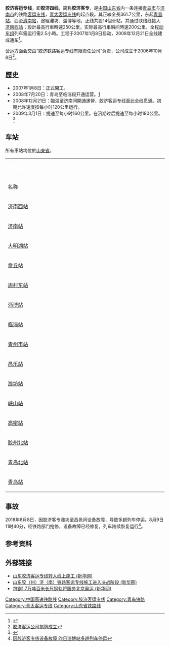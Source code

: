 {{Otheruses list|2008年通车，设计时速250km/h的[[客运专线|客运专线]]|1904年通车，目前仅开行普速列车的铁路|胶济铁路|2018年通车，设计时速350km/h的[[高速铁路|高速铁路]]|济青高速铁路}}
{{Infobox rail system-route
|rail_name= 胶济客运专线
|box_width=
|other_name= 胶济铁路客运专线
|banner_color=blue
|logo_filename=
|image_width= 
|logo_bgcolor=
|logo_note=
|image=
|imagesize=
|caption=
|system_map= 
|mapimage_width= 
|map_bgcolor=
|locale= {{PRC}}
|service_type= [[客运专线|客运专线]]
|network= 
|start= [[青岛站|青岛站]]、[[济南站|济南站]]
|begin_operation= 
|end_operation=
|operation_note=
|system_length= 361.7公里
|length_in_operation=
|total_length=
|line_title= 正线
|lines= 2（[[复线铁路|复线铁路]]）
|stations= 14座
|route_title= 线路
|main_route=
|secondary_route=
|branch_route=
|standard= [[国铁I级|国铁I级]]
|main_stations= [[青岛站|青岛站]]、[[青岛北站|青岛北站]]、[[济南站|济南站]]
|ridership=
|fleet_size=
|max_speed= 近期运营速度：200km/h<br>设计最高速度：250km/h
|track_gauge= 1435毫米（[[标准轨|标准轨]]）
|min_radius= 
|max_grade= 
|distance_between_mainlines= 
|block_signal= [[自动闭塞|自动闭塞]]
|rollingstock= 
|engine= 
|depot=
|owner=[[中国铁路济南局集团有限公司|中国铁路济南局集团有限公司]]
|operator=[[济南局集团|济南局集团]]
|franchise=
|hq=
|key_person=
|website=
|route_map_title=路線圖（里程單位：公里）
|route_map={{胶济客运专线RDT}}
}}

'''胶济客运专线'''，即'''胶济四线'''，简称'''胶济客专'''，是[[中华人民共和国|中国]][[山东省|山东省]]内一条连接[[青岛市|青岛市]]与[[济南市|济南市]]的铁路[[客运专线|客运专线]]，[[青太客运专线|青太客运专线]]的起点段。其正線全長361.7公里，东起[[青島站|青島站]]，西至[[濟南站|濟南站]]，途經濰坊、淄博等地，正线共設14個車站，并通过联络线接入[[济南西站|济南西站]]；設計最高行車時速250公里，实际最高行車瞬间時速200公里，全程[[动车组|动车组]]列车需运行需2.5小時。工程于2007年1月8日启动，2008年12月21日全线建成通车<ref>{{Cite web |url=http://news.xinhuanet.com/local/2007-01/09/content_5582380.htm |title=胶济铁路客运专线开工 运营时速200至250公里(新华网) |accessdate=2007-09-30 |archive-date=2013-12-30 |archive-url=https://web.archive.org/web/20131230065555/http://news.xinhuanet.com/local/2007-01/09/content_5582380.htm |dead-url=no }}</ref>。

营运方面会交由“胶济铁路客运专线有限责任公司”负责，公司成立于2006年10月8日<ref>[http://www.qh.xinhuanet.com/qztlw/2006-10/10/content_8218501.htm 胶济客运公司揭牌成立]{{dead link|date=2018年1月 |bot=InternetArchiveBot |fix-attempted=yes }}</ref>。

==歷史==
*2007年1月8日：正式開工。
*2008年7月20日：青岛至临淄段开通运营。[http://www.tieliu.com.cn/ljdt2/2008/200807/2008-07-23/ljdt2_20080723105749_145891.html]{{dead link|date=2018年4月 |bot=InternetArchiveBot |fix-attempted=yes }}
*2008年12月21日：臨淄至济南间開通運營，胶济客运专线至此全线贯通。初期允许速度按每小时120公里运行。
*2009年3月1日：提速至每小时160公里。在汛期过后提速至每小时180公里。<ref>{{Cite web |url=http://news.sina.com.cn/c/2008-12-21/150916891352.shtml |title=胶济铁路客运专线今日全线贯通 |accessdate=2008-12-22 |archive-date=2017-02-28 |archive-url=https://web.archive.org/web/20170228140225/http://news.sina.com.cn/c/2008-12-21/150916891352.shtml |dead-url=no }}</ref>

== 车站 ==
所有車站均位於[[山東省|山東省]]。
{| align=center border=1 cellspacing=0 width=100% class="wikitable" style="margin-left:auto; margin-right:auto;"
|- align=center bgcolor=#0000cc
| colspan =16 | <font color=white><small>'''胶济客运专线'''</small></font>
|- align=center
! width=11% | 名称
! width=12% | 济南站起计里程（公里）
! width=16% colspan="2" | 所在地
! width=12% | 规模
! width=20% | [[城市轨道交通|城市轨道交通]]换乘路线
! width=20% | 备注
|- align=center
| [[济南西站|济南西站]]
|  {{n/a}}
| rowspan="4" width="8%" | [[济南市|济南市]]
| [[槐荫区|槐荫区]]
| 8站台17线
| [[济南轨道交通1号线|济南轨道交通1号线]]<br>''[[济南轨道交通#6号线|济南轨道交通6号线]]（规划）''
| 经京济联络线连接
|- align=center
| [[济南站|济南站]]
| 0
| [[天桥区|天桥区]]
| 4站台10线
| ''[[济南轨道交通#6号线|济南轨道交通6号线]]（规划）''
|
|- align=center
| [[大明湖站|大明湖站]]
| 3.5
| [[历下区|历下区]]
| 3站台5线
| {{n/a}}
| 
|- align=center
| [[章丘站|章丘站]]
| 47.5
| [[章丘市|章丘市]]
| 2站台5线
| {{n/a}}
| 2009年6月18日起增设
|- align=center
| [[周村东站|周村东站]]
| 90.1
| rowspan="3" width="8%" | [[淄博市|淄博市]]
| [[周村区|周村区]]
| 2站台5线
| {{n/a}}
| 
|- align=center
| [[淄博站|淄博站]]
| 104.5
| [[张店区|张店区]]
| {{unknown}}
| {{n/a}}
| 
|- align=center
| [[临淄站|临淄站]]
| 127.5
| [[临淄区|临淄区]]
| {{unknown}}
| {{n/a}}
| 
|- align=center
| [[青州市站|青州市站]]
| 145.7
| rowspan="5" width="8%" | [[潍坊市|潍坊市]]
| [[青州市|青州市]]
| {{unknown}}
| {{n/a}}
| 
|- align=center
| [[昌乐站|昌乐站]]
| 176.7
| [[昌乐县|昌乐县]]
| {{unknown}}
| {{n/a}}
| 
|- align=center
| [[潍坊站|潍坊站]]
| 200.3
| [[潍城区|潍城区]]
| {{unknown}}
| {{n/a}}
| 
|- align=center
| [[峡山站|峡山站]]
| 245.8
| [[坊子区|坊子区]]
| 4站台8线
| {{n/a}}
| 
|- align=center
| [[高密站|高密站]]
| 272.9
| [[高密市|高密市]]
| {{unknown}}
| {{n/a}}
| 
|- align=center
| [[胶州北站|胶州北站]]
| 298.7
| rowspan="3" width="8%" | [[青岛市|青岛市]]
| [[胶州市|胶州市]]
| 2站台4线
| ''{{青岛地铁线路名|8全}}（在建）''<br>''{{青岛地铁线路名|14全}}（规划）''
| 2011年1月12日起增设
|- align=center
| [[青岛北站|青岛北站]]
| 346.3
| [[李沧区|李沧区]]
| 8站台18线
| {{青岛地铁线路名|3全}}<br>''{{青岛地铁线路名|1全}}<br>''{{青岛地铁线路名|8全}}
| 2014年1月10日起增设
|- align=center
| [[青岛站|青岛站]]
| 361.7
| [[市南区|市南区]]
| 6站台10线
| {{青岛地铁线路名|3全}}<br>''{{青岛地铁线路名|1全}}（在建）''
|
|}

==事故==
2018年8月8日，因胶济客专潍坊至昌邑间设备故障，导致多趟列车停运。8月9日11时40分，经铁路部门抢修，设备故障已经修复，列车陆续恢复运行<ref>[http://zibo.sdnews.com.cn/xwzx/201808/t20180810_2431321.html 因胶济客专线设备故障 昨日淄博站多趟列车停运]</ref>。

== 参考资料 ==
{{Reflist}}

== 外部链接 ==
* [https://web.archive.org/web/20160304100904/http://www.sd.xinhuanet.com/wq/2007-09/09/content_11092303.htm 山东胶济客运专线转入线上施工 (新华网)]
* [https://web.archive.org/web/20160304194331/http://www.tj.xinhuanet.com/2007-08/31/content_11017705.htm 山东胶（州）济（南）铁路客运专线施工进入决战阶段 (新华网)]
* [https://web.archive.org/web/20160304110553/http://www.nmg.xinhuanet.com/nmgwq/2007-07/06/content_10498461.htm 包钢1.7万吨百米长尺钢轨将服务北京奥运 (新华网)]

{{胶济客运专线|Nocat}}
{{济南交通}}
{{山东铁路}}
{{中国高速铁路}}

{{DEFAULTSORT:Jiaoji Passenger Railway}}

[[Category:中国高速铁路线|Category:中国高速铁路线]]
[[Category:胶济客运专线|Category:胶济客运专线]]
[[Category:青岛铁路|Category:青岛铁路]]
[[Category:青太客运专线|Category:青太客运专线]]
[[Category:山东省铁路线|Category:山东省铁路线]]